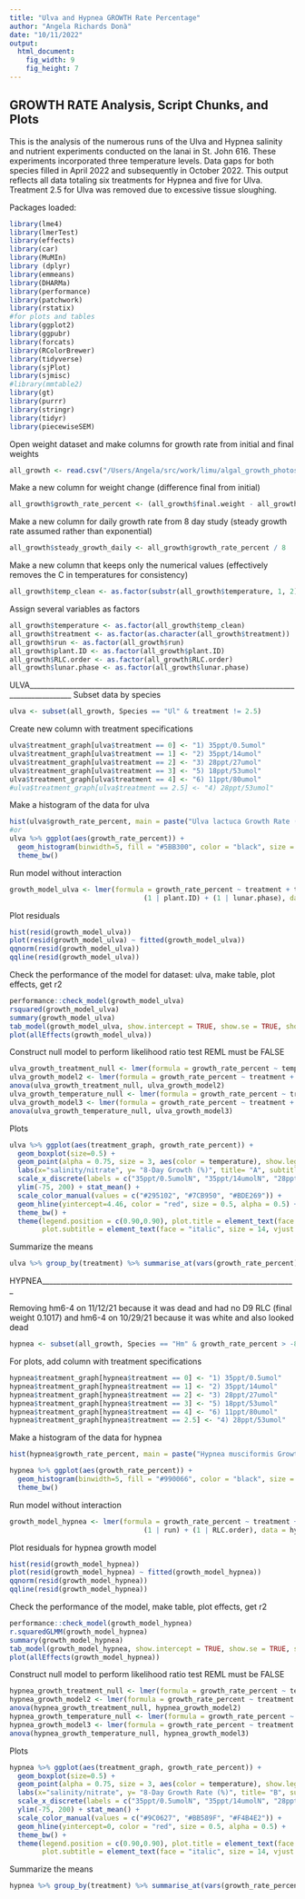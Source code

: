 ```yaml
---
title: "Ulva and Hypnea GROWTH Rate Percentage"
author: "Angela Richards Donà"
date: "10/11/2022"
output: 
  html_document: 
    fig_width: 9
    fig_height: 7
---
```


## GROWTH RATE Analysis, Script Chunks, and Plots

This is the analysis of the numerous runs of the Ulva and Hypnea salinity and nutrient experiments 
conducted on the lanai in St. John 616. These experiments incorporated three temperature levels.
Data gaps for both species filled in April 2022 and subsequently in October 2022. This output reflects all
data totaling six treatments for Hypnea and five for Ulva. Treatment 2.5 for Ulva was removed due to excessive
tissue sloughing.

Packages loaded:

```r
library(lme4)
library(lmerTest)
library(effects)
library(car)
library(MuMIn)
library (dplyr)
library(emmeans)
library(DHARMa)
library(performance)
library(patchwork)
library(rstatix)
#for plots and tables
library(ggplot2)
library(ggpubr)
library(forcats)
library(RColorBrewer)
library(tidyverse)
library(sjPlot)
library(sjmisc)
#library(mmtable2)
library(gt)
library(purrr)
library(stringr)
library(tidyr)
library(piecewiseSEM)
```

Open weight dataset and make columns for growth rate from initial and final weights
```r
all_growth <- read.csv("/Users/Angela/src/work/limu/algal_growth_photosynthesis/data_input/all_runs_growth_011723.csv")
```
Make a new column for weight change (difference final from initial)
```r
all_growth$growth_rate_percent <- (all_growth$final.weight - all_growth$Initial.weight) / all_growth$Initial.weight * 100
```

Make a new column for daily growth rate from 8 day study (steady growth rate assumed rather than exponential)
```r
all_growth$steady_growth_daily <- all_growth$growth_rate_percent / 8
```

Make a new column that keeps only the numerical values (effectively removes the C in temperatures for consistency)
```r
all_growth$temp_clean <- as.factor(substr(all_growth$temperature, 1, 2))
```

Assign several variables as factors
```r
all_growth$temperature <- as.factor(all_growth$temp_clean)
all_growth$treatment <- as.factor(as.character(all_growth$treatment))
all_growth$run <- as.factor(all_growth$run)
all_growth$plant.ID <- as.factor(all_growth$plant.ID)
all_growth$RLC.order <- as.factor(all_growth$RLC.order)
all_growth$lunar.phase <- as.factor(all_growth$lunar.phase)
```


ULVA__________________________________________________________________________________________
Subset data by species
```r
ulva <- subset(all_growth, Species == "Ul" & treatment != 2.5)
```

Create new column with treatment specifications
```r
ulva$treatment_graph[ulva$treatment == 0] <- "1) 35ppt/0.5umol"
ulva$treatment_graph[ulva$treatment == 1] <- "2) 35ppt/14umol" 
ulva$treatment_graph[ulva$treatment == 2] <- "3) 28ppt/27umol" 
ulva$treatment_graph[ulva$treatment == 3] <- "5) 18ppt/53umol" 
ulva$treatment_graph[ulva$treatment == 4] <- "6) 11ppt/80umol"
#ulva$treatment_graph[ulva$treatment == 2.5] <- "4) 28ppt/53umol"
```

Make a histogram of the data for ulva
```r
hist(ulva$growth_rate_percent, main = paste("Ulva lactuca Growth Rate (%)"), col = "olivedrab3", labels = TRUE)
#or
ulva %>% ggplot(aes(growth_rate_percent)) +
  geom_histogram(binwidth=5, fill = "#5BB300", color = "black", size = 0.25, alpha = 0.85) +
  theme_bw()
```  

Run model without interaction
```r
growth_model_ulva <- lmer(formula = growth_rate_percent ~ treatment + temperature +
                                 (1 | plant.ID) + (1 | lunar.phase), data = ulva, REML = TRUE)
```

Plot residuals
```r
hist(resid(growth_model_ulva))
plot(resid(growth_model_ulva) ~ fitted(growth_model_ulva))
qqnorm(resid(growth_model_ulva))
qqline(resid(growth_model_ulva))
```

Check the performance of the model for dataset: ulva, make table, plot effects, get r2
```r
performance::check_model(growth_model_ulva)
rsquared(growth_model_ulva)
summary(growth_model_ulva)
tab_model(growth_model_ulva, show.intercept = TRUE, show.se = TRUE, show.stat = TRUE, show.df = TRUE, show.zeroinf = TRUE)
plot(allEffects(growth_model_ulva))
```

Construct null model to perform likelihood ratio test REML must be FALSE
```r
ulva_growth_treatment_null <- lmer(formula = growth_rate_percent ~ temperature + (1 | lunar.phase) + (1 | plant.ID), data = ulva, REML = FALSE)
ulva_growth_model2 <- lmer(formula = growth_rate_percent ~ treatment + temperature + (1 |lunar.phase) + (1 | plant.ID), data = ulva, REML = FALSE)
anova(ulva_growth_treatment_null, ulva_growth_model2)
ulva_growth_temperature_null <- lmer(formula = growth_rate_percent ~ treatment + (1 | lunar.phase) + (1 | plant.ID), data = ulva, REML = FALSE)
ulva_growth_model3 <- lmer(formula = growth_rate_percent ~ treatment + temperature + (1 | lunar.phase) + (1 | plant.ID), data = ulva, REML = FALSE)
anova(ulva_growth_temperature_null, ulva_growth_model3)
```

Plots
```r
ulva %>% ggplot(aes(treatment_graph, growth_rate_percent)) + 
  geom_boxplot(size=0.5) + 
  geom_point(alpha = 0.75, size = 3, aes(color = temperature), show.legend = TRUE) + 
  labs(x="salinity/nitrate", y= "8-Day Growth (%)", title= "A", subtitle = "Ulva lactuca") + 
  scale_x_discrete(labels = c("35ppt/0.5umolN", "35ppt/14umolN", "28ppt/27umolN", "18ppt/53umolN", "11ppt/80umolN")) + 
  ylim(-75, 200) + stat_mean() + 
  scale_color_manual(values = c("#295102", "#7CB950", "#BDE269")) +
  geom_hline(yintercept=4.46, color = "red", size = 0.5, alpha = 0.5) +
  theme_bw() +
  theme(legend.position = c(0.90,0.90), plot.title = element_text(face = "bold", vjust = -15, hjust = 0.05), 
        plot.subtitle = element_text(face = "italic", size = 14, vjust = -20, hjust = 0.05))
```

Summarize the means
```r
ulva %>% group_by(treatment) %>% summarise_at(vars(growth_rate_percent), list(mean = mean))
```

HYPNEA______________________________________________________________________

Removing hm6-4 on 11/12/21 because it was dead and had no D9 RLC (final weight 0.1017)
and hm6-4 on 10/29/21 because it was white and also looked dead
```r
hypnea <- subset(all_growth, Species == "Hm" & growth_rate_percent > -87.96837 & final.weight != 0.1017)
```

For plots, add column with treatment specifications
```r
hypnea$treatment_graph[hypnea$treatment == 0] <- "1) 35ppt/0.5umol"
hypnea$treatment_graph[hypnea$treatment == 1] <- "2) 35ppt/14umol" 
hypnea$treatment_graph[hypnea$treatment == 2] <- "3) 28ppt/27umol" 
hypnea$treatment_graph[hypnea$treatment == 3] <- "5) 18ppt/53umol" 
hypnea$treatment_graph[hypnea$treatment == 4] <- "6) 11ppt/80umol"
hypnea$treatment_graph[hypnea$treatment == 2.5] <- "4) 28ppt/53umol"
```

Make a histogram of the data for hypnea
```r
hist(hypnea$growth_rate_percent, main = paste("Hypnea musciformis Growth Rate (%)"), col = "maroon", labels = TRUE)

hypnea %>% ggplot(aes(growth_rate_percent)) +
  geom_histogram(binwidth=5, fill = "#990066", color = "black", size = 0.25, alpha = 0.85) +
  theme_bw()
```

Run model without interaction
```r
growth_model_hypnea <- lmer(formula = growth_rate_percent ~ treatment + temperature + (1 | plant.ID) +
                                 (1 | run) + (1 | RLC.order), data = hypnea, REML = TRUE)
```

Plot residuals for hypnea growth model
```r
hist(resid(growth_model_hypnea))
plot(resid(growth_model_hypnea) ~ fitted(growth_model_hypnea))
qqnorm(resid(growth_model_hypnea))
qqline(resid(growth_model_hypnea))
```

Check the performance of the model, make table, plot effects, get r2
```r
performance::check_model(growth_model_hypnea)
r.squaredGLMM(growth_model_hypnea)
summary(growth_model_hypnea)
tab_model(growth_model_hypnea, show.intercept = TRUE, show.se = TRUE, show.stat = TRUE, show.df = TRUE, show.zeroinf = TRUE)
plot(allEffects(growth_model_hypnea))
```

Construct null model to perform likelihood ratio test REML must be FALSE
```r
hypnea_growth_treatment_null <- lmer(formula = growth_rate_percent ~ temperature + (1 | plant.ID) + (1 | run) + (1 | RLC.order), data = hypnea, REML = FALSE)
hypnea_growth_model2 <- lmer(formula = growth_rate_percent ~ treatment + temperature + (1 | plant.ID) + (1 | run) + (1 | RLC.order), data = hypnea, REML = FALSE)
anova(hypnea_growth_treatment_null, hypnea_growth_model2)
hypnea_growth_temperature_null <- lmer(formula = growth_rate_percent ~ treatment + (1 | plant.ID) + (1 | run) + (1 | RLC.order), data = hypnea, REML = FALSE)
hypnea_growth_model3 <- lmer(formula = growth_rate_percent ~ treatment + temperature + (1 | plant.ID) + (1 | run) + (1 | RLC.order), data = hypnea, REML = FALSE)
anova(hypnea_growth_temperature_null, hypnea_growth_model3)
```

Plots
```r
hypnea %>% ggplot(aes(treatment_graph, growth_rate_percent)) + 
  geom_boxplot(size=0.5) + 
  geom_point(alpha = 0.75, size = 3, aes(color = temperature), show.legend = TRUE) + 
  labs(x="salinity/nitrate", y= "8-Day Growth Rate (%)", title= "B", subtitle = "Hypnea musciformis") + 
  scale_x_discrete(labels = c("35ppt/0.5umolN", "35ppt/14umolN", "28ppt/27umolN", "28ppt/53umolN", "18ppt/53umolN", "11ppt/80umolN")) + 
  ylim(-75, 200) + stat_mean() + 
  scale_color_manual(values = c("#9C0627", "#BB589F", "#F4B4E2")) +
  geom_hline(yintercept=0, color = "red", size = 0.5, alpha = 0.5) +
  theme_bw() +
  theme(legend.position = c(0.90,0.90), plot.title = element_text(face = "bold", vjust = -15, hjust = 0.05), 
        plot.subtitle = element_text(face = "italic", size = 14, vjust = -20, hjust = 0.05))
```

Summarize the means
```r
hypnea %>% group_by(treatment) %>% summarise_at(vars(growth_rate_percent), list(mean = mean))
```
